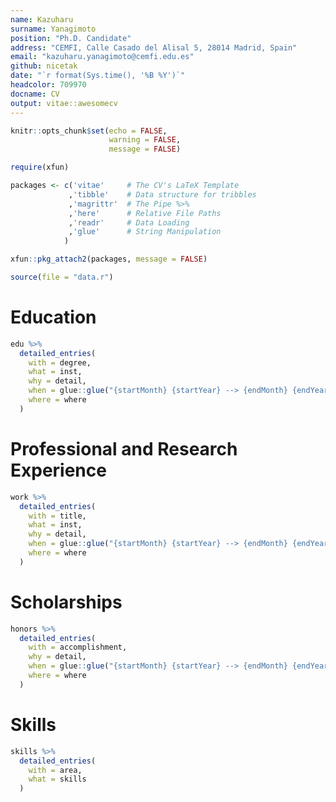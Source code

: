```yaml
---
name: Kazuharu
surname: Yanagimoto
position: "Ph.D. Candidate"
address: "CEMFI, Calle Casado del Alisal 5, 28014 Madrid, Spain"
email: "kazuharu.yanagimoto@cemfi.edu.es"
github: nicetak
date: "`r format(Sys.time(), '%B %Y')`"
headcolor: 709970
docname: CV
output: vitae::awesomecv
---
```


```r
knitr::opts_chunk$set(echo = FALSE,
                      warning = FALSE,
                      message = FALSE)

require(xfun)

packages <- c('vitae'     # The CV's LaTeX Template
             ,'tibble'    # Data structure for tribbles
             ,'magrittr'  # The Pipe %>%
             ,'here'      # Relative File Paths
             ,'readr'     # Data Loading
             ,'glue'      # String Manipulation
            )

xfun::pkg_attach2(packages, message = FALSE)

source(file = "data.r")

```

# Education

```r

edu %>%
  detailed_entries(
    with = degree,
    what = inst,
    why = detail,
    when = glue::glue("{startMonth} {startYear} --> {endMonth} {endYear}",.na = ""),
    where = where
  )

```

# Professional and Research Experience

```r

work %>%
  detailed_entries(
    with = title,
    what = inst,
    why = detail,
    when = glue::glue("{startMonth} {startYear} --> {endMonth} {endYear}",.na = ""),
    where = where
  )

```

# Scholarships

```r
honors %>%
  detailed_entries(
    with = accomplishment,
    why = detail,
    when = glue::glue("{startMonth} {startYear} --> {endMonth} {endYear}",.na = ""),
    where = where
  )

```

# Skills

```r

skills %>%
  detailed_entries(
    with = area,
    what = skills
  )

```

